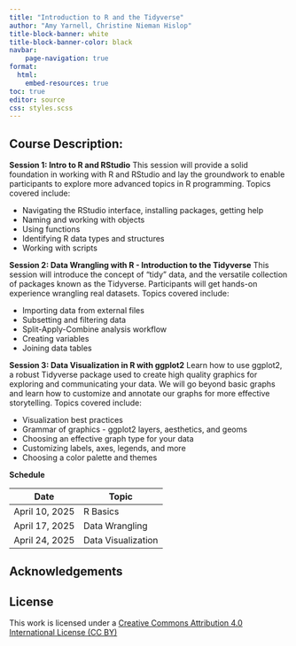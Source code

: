 ```yaml
---
title: "Introduction to R and the Tidyverse"
author: "Amy Yarnell, Christine Nieman Hislop"
title-block-banner: white
title-block-banner-color: black
navbar:
    page-navigation: true
format: 
  html:
    embed-resources: true
toc: true
editor: source
css: styles.scss
---
```


## Course Description: 

**Session 1: Intro to R and RStudio**
This session will provide a solid foundation in working with R and RStudio and lay the groundwork to enable participants to explore more advanced topics in R programming. 
Topics covered include:

- Navigating the RStudio interface, installing packages, getting help
- Naming and working with objects
- Using functions
- Identifying R data types and structures
- Working with scripts
 
**Session 2: Data Wrangling with R - Introduction to the Tidyverse**
This session will introduce the concept of “tidy” data, and the versatile collection of packages known as the Tidyverse. Participants will get hands-on experience wrangling real datasets.
Topics covered include:

-	Importing data from external files
-	Subsetting and filtering data
-	Split-Apply-Combine analysis workflow
-	Creating variables
-	Joining data tables
 
**Session 3: Data Visualization in R with ggplot2**
Learn how to use ggplot2, a robust Tidyverse package used to create high quality graphics for exploring and communicating your data. We will go beyond basic graphs and learn how to customize and annotate our graphs for more effective storytelling. 
Topics covered include:

-	Visualization best practices 
-	Grammar of graphics - ggplot2 layers, aesthetics, and geoms
-	Choosing an effective graph type for your data
-	Customizing labels, axes, legends, and more
-	Choosing a color palette and themes



**Schedule**

| Date | Topic                     |
|------|---------------------------|
| April 10, 2025  | R Basics |
| April 17, 2025  | Data Wrangling |
| April 24, 2025  | Data Visualization


## Acknowledgements


## License
This work is licensed under a [Creative Commons Attribution 4.0 International License (CC BY)](https://creativecommons.org/licenses/by-sa/4.0/)